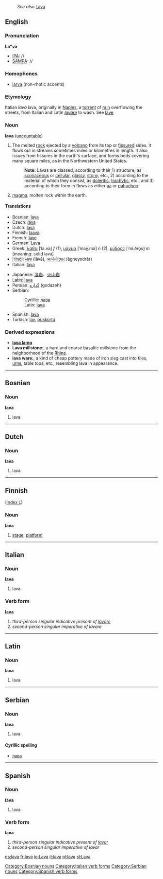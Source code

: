 {{wikipedia}}
:''See also'' [[Lava]]
==English==
===Pronunciation===
'''La"va'''
*[[IPA]]: //
*[[SAMPA]]: //
===Homophones===
*[[larva]] (non-rhotic accents)
===Etymology===
Italian ''lava'' lava, originally in [[Naples]], a [[torrent]] of [[rain]] overflowing the streets, from Italian and Latin ''[[lavare]]'' to wash. See [[lave]]
===Noun===
'''lava''' ([[uncountable]])
#The melted [[rock]] ejected by a [[volcano]] from its top or [[fissure]]d sides. It flows out in streams sometimes miles or kilometres in length. It also issues from fissures in the earth's surface, and forms beds covering many square miles, as in the Northwestern United States.
#:'''Note:''' Lavas are classed, according to their 1) structure, as [[scoriaceous]] or [[cellular]], [[glassy]], [[stony]], etc., 2) according to the material of which they consist, as [[doleritic]], [[trachytic]], etc., and 3) according to their form in flows as either [[aa]] or [[pahoehoe]].
#[[magma]], molten rock ''within'' the earth.

====Translations====
{{top}}
*Bosnian: [[lava#Bosnian|lava]] {{f}}
*Czech: [[láva]] {{f}}
*Dutch: [[lava#Dutch|lava]]
*Finnish: [[laava]]
*French: [[lave]] {{f}}
*German: [[Lava]] {{f}}
*Greek: [[λάβα]] [ˈla.va] ''f'' (1), [[μάγμα]] [ˈmaɣ.ma] ''n'' (2), [[μύδρος]] [ˈmi.ðro̞s] ''m'' (meaning: solid lava)
*[[Hindi]]: [[लावा]] (lāvā), [[आग्नेयोद्गार]] (āgneyodrār)
*Italian: [[lava#Italian|lava]] {{f}}
{{mid}}
*Japanese: [[溶岩]]、[[火山岩]]
*Latin: [[lava#Latin|lava]]
*Persian: [[گدازه]] (godazeh)
*Serbian:
*:Cyrillic: [[лава#Serbian|лава]] {{f}}
*:Latin: [[lava#Serbian|lava]] {{f}}
*Spanish: [[lava#Spanish|lava]] {{f}}
*Turkish: [[lav]], [[püskürtü]]
{{bottom}}

===Derived expressions===
*'''[[lava lamp]]'''
*'''Lava millstone:''', a hard and coarse basaltic millstone from the neighborhood of the [[Rhine]].
*'''lava ware:''', a kind of cheap pottery made of iron slag cast into tiles, [[urn]]s, table tops, etc., resembling lava in appearance.

----

==Bosnian==
===Noun===
'''lava''' {{f}}
#lava
[[Category:Bosnian nouns]]

----

==Dutch==
===Noun===
'''lava'''
# lava

----

==Finnish==
([[Wiktionary:Finnish_index_l|index L]])
===Noun===
'''lava'''
#[[stage]], [[platform]]

----

==Italian==
===Noun===
'''lava'''
#lava
===Verb form===
'''lava'''
# ''third-person singular indicative present of [[lavare]]''
# ''second-person singular imperative of lavare''
[[Category:Italian verb forms]]

----

==Latin==
===Noun===
'''lava'''
# lava

----

==Serbian==
===Noun===
'''lava''' {{f}}
#lava
====Cyrillic spelling====
*[[лава#Serbian|лава]]
[[Category:Serbian nouns]]

----

==Spanish==
===Noun===
'''lava''' {{f}}
# lava
===Verb form===
'''lava'''
# ''third-person singular indicative present of [[lavar]]''
# ''second-person singular imperative of lavar''
[[Category:Spanish verb forms]]
[[es:lava]]
[[fr:lava]]
[[io:Lava]]
[[it:lava]]
[[pl:lava]]
[[sl:Lava]]